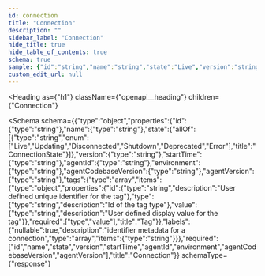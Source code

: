 ```yaml
---
id: connection
title: "Connection"
description: ""
sidebar_label: "Connection"
hide_title: true
hide_table_of_contents: true
schema: true
sample: {"id":"string","name":"string","state":"Live","version":"string","startTime":"string","agentId":"string","environment":"string","agentCodebaseVersion":"string","agentVersion":"string","tags":[{"id":"string","type":"string","value":"string"}],"labels":["string"]}
custom_edit_url: null
---
```



<Heading
  as={"h1"}
  className={"openapi__heading"}
  children={"Connection"}
>
</Heading>





<Schema
  schema={{"type":"object","properties":{"id":{"type":"string"},"name":{"type":"string"},"state":{"allOf":[{"type":"string","enum":["Live","Updating","Disconnected","Shutdown","Deprecated","Error"],"title":"ConnectionState"}]},"version":{"type":"string"},"startTime":{"type":"string"},"agentId":{"type":"string"},"environment":{"type":"string"},"agentCodebaseVersion":{"type":"string"},"agentVersion":{"type":"string"},"tags":{"type":"array","items":{"type":"object","properties":{"id":{"type":"string","description":"User defined unique identifier for the tag"},"type":{"type":"string","description":"Id of the tag type"},"value":{"type":"string","description":"User defined display value for the tag"}},"required":["type","value"],"title":"Tag"}},"labels":{"nullable":true,"description":"identifier metadata for a connection","type":"array","items":{"type":"string"}}},"required":["id","name","state","version","startTime","agentId","environment","agentCodebaseVersion","agentVersion"],"title":"Connection"}}
  schemaType={"response"}
>
  
</Schema>
            